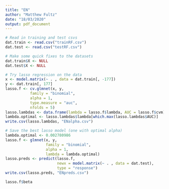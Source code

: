 ```yaml
---
title: "EN"
author: "Matthew Fultz"
date: "18/03/2020"
output: pdf_document
---
```


```r
# Read in training and test csvs
dat.train <- read.csv("trainRF.csv")
dat.test <- read.csv("testRF.csv")

# Make some quick fixes to the datasets
dat.train$X <- NULL
dat.test$X <- NULL

# Try lasso regression on the data
x <- model.matrix(~ . , data = dat.train[, -177])
y <- dat.train[, 177]
lasso.f <- cv.glmnet(x, y, 
           family = "binomial", 
           alpha = 1, 
           type.measure = "auc",
           nfolds = 5)
lasso.lambdas <- data.frame(lambda = lasso.f$lambda, AUC = lasso.f$cvm)
lambda.optimal <- lasso.lambdas$lambda[which.max(lasso.lambdas$AUC)]
write.csv(lasso.lambdas, "ENalpha.csv")

# Save the best lasso model (one with optimal alpha)
lambda.optimal <- 0.002780986
lasso.f <- glmnet(x, y,
                  family = "binomial",
                  alpha = 1,
                  lambda = lambda.optimal)
lasso.preds <- predict(lasso.f, 
                       newx = model.matrix(~ . , data = dat.test), 
                       type = "response")
write.csv(lasso.preds, "ENpreds.csv")

lasso.f$beta

```

